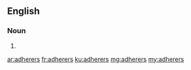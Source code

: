 ==English==

===Noun===
{{head|en|plural}}

# {{plural of|adherer|lang=en}}

[[ar:adherers]]
[[fr:adherers]]
[[ku:adherers]]
[[mg:adherers]]
[[my:adherers]]